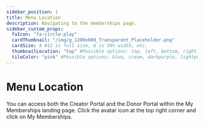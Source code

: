 ```yaml
---
sidebar_position: 1
title: Menu Location
description: Navigating to the memberships page.
sidebar_custom_props:
  faIcon: "fa-circle-play"
  cardThumbnail: "/img/g_1200x600_Transparent_Placeholder.png"
  cardSize: 4 #12 is full size, 6 is 50% width, etc.
  thumbnailLocation: "top" #Possible options: top, left, bottom, right, none
  tileColor: "pink" #Possible options: blue, cream, darkpurple, lightpurple, mauve, orange, pink, none
---
```


# Menu Location

You can access both the Creator Portal and the Donor Portal within the My Memberships landing page. Click the avatar icon at the top right corner and click on My Memberships.
